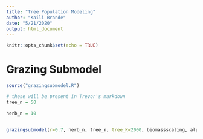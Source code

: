 ```yaml
---
title: "Tree Population Modeling"
author: "Kaili Brande"
date: "5/21/2020"
output: html_document
---
```


```r
knitr::opts_chunk$set(echo = TRUE)
```


# Grazing Submodel

```r

source("grazingsubmodel.R")

# these will be present in Trevor's markdown
tree_n = 50
  
herb_n = 10
  

grazingsubmodel(r=0.7, herb_n, tree_n, tree_K=2000, biomassscaling, alphascaling)



```

